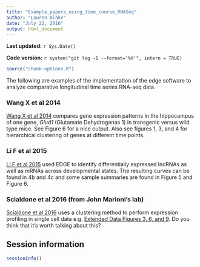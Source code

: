 ```yaml
---
title: "Example_papers_using_time_course_RNASeq"
author: "Lauren Blake"
date: "July 22, 2016"
output: html_document
---
```


**Last updated:** `r Sys.Date()`

**Code version:** `r system("git log -1 --format='%H'", intern = TRUE)`

```r
source("chunk-options.R")
```

The following are examples of the implementation of the edge software to analyze comparative longitudinal time series RNA-seq data.


### Wang X et al 2014

[Wang X et al 2014](http://bmcneurosci.biomedcentral.com/articles/10.1186/1471-2202-15-37) compares gene expression patterns in the hippocampus of one gene, *Glud1* (Glutamate Dehydrogenas 1) in transgenic versus wild type mice. See Figure 6 for a nice output. Also see figures 1, 3, and 4 for hierarchical clustering of genes at different time points.

### Li F et al 2015

[Li F et al 2015](http://pubs.rsc.org/en/Content/ArticleLanding/2015/MB/C5MB00474H#!divAbstract) used EDGE to identify differentially expressed lncRNAs as well as mRNAs across developmental states. The resulting curves can be found in 4b and 4c and some sample summaries are found in Figure 5 and Figure 6.

### Scialdone et al 2016 (from John Marioni's lab)

[Scialdone et al 2016](http://www.nature.com/nature/journal/v535/n7611/full/nature18633.html) uses a clustering method to perform expression profiling in single cell data e.g. [Extended Data Figures 3, 6, and 9](http://www.nature.com/nature/journal/v535/n7611/fig_tab/nature18633_ft.html). Do you think that it's worth talking about this?


## Session information

```r
sessionInfo()
```
